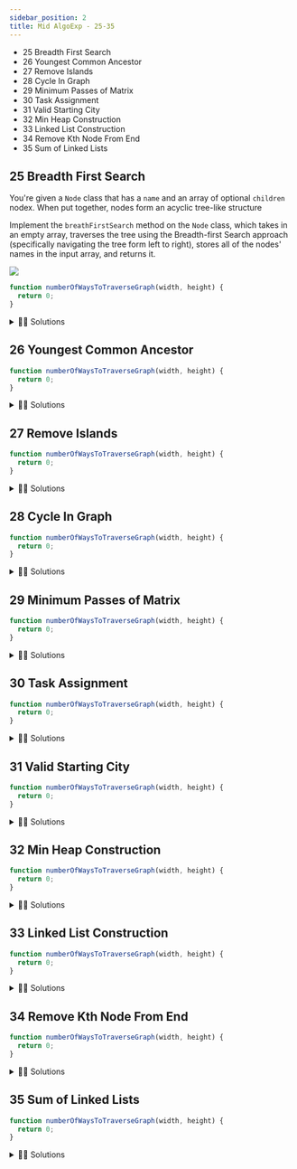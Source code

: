 ```yaml
---
sidebar_position: 2
title: Mid AlgoExp - 25-35
---
```



- 25	Breadth First Search
- 26	Youngest Common Ancestor
- 27	Remove Islands
- 28	Cycle In Graph
- 29	Minimum Passes of Matrix
- 30	Task Assignment
- 31	Valid Starting City
- 32	Min Heap Construction
- 33	Linked List Construction
- 34	Remove Kth Node From End
- 35	Sum of Linked Lists


## 25	Breadth First Search

You're given a `Node` class that has a `name` and an array of optional `children` nodex. When put together, nodes form an acyclic tree-like structure

Implement the `breathFirstSearch` method on the `Node` class, which takes in an empty array, traverses the tree using the Breadth-first Search approach (specifically navigating the tree form left to right), stores all of the nodes' names in the input array, and returns it.

![](../../static/img/2022-06-30-03-23-10.png)


```js title="Starter code"
function numberOfWaysToTraverseGraph(width, height) {
  return 0;
}
```

<details>
<summary>
 👨‍🔬 Solutions
</summary>

<Tabs>
  <TabItem value="js" label="Js">

```js
function status() {
  console.log("On Development - Coming Soon!");
}
```

  </TabItem>

  <TabItem value="py" label="Py">

```py
def status():
    print("On Development - Coming Soon using Python!")

```

  </TabItem>
  <TabItem value="java" label="Java">

```java
class HelloWorld {
    public static void main(String[] args) {
        System.out.println("On Development - Coming Soon using Java!"); 
    }
}

```

  </TabItem>

  <TabItem value="c++" label="C++">

```cpp
#include <iostream>

int main() {
    std::cout << "On Development - Coming Soon using C++!";
    return 0;
}
```

  </TabItem>
  
</Tabs>

</details>

## 26	Youngest Common Ancestor


```js title="Starter code"
function numberOfWaysToTraverseGraph(width, height) {
  return 0;
}
```

<details>
<summary>
 👨‍🔬 Solutions
</summary>

<Tabs>
  <TabItem value="js" label="Js">

```js
function status() {
  console.log("On Development - Coming Soon!");
}
```

  </TabItem>

  <TabItem value="py" label="Py">

```py
def status():
    print("On Development - Coming Soon using Python!")

```

  </TabItem>
  <TabItem value="java" label="Java">

```java
class HelloWorld {
    public static void main(String[] args) {
        System.out.println("On Development - Coming Soon using Java!"); 
    }
}

```

  </TabItem>

  <TabItem value="c++" label="C++">

```cpp
#include <iostream>

int main() {
    std::cout << "On Development - Coming Soon using C++!";
    return 0;
}
```

  </TabItem>
  
</Tabs>

</details>

## 27	Remove Islands


```js title="Starter code"
function numberOfWaysToTraverseGraph(width, height) {
  return 0;
}
```

<details>
<summary>
 👨‍🔬 Solutions
</summary>

<Tabs>
  <TabItem value="js" label="Js">

```js
function status() {
  console.log("On Development - Coming Soon!");
}
```

  </TabItem>

  <TabItem value="py" label="Py">

```py
def status():
    print("On Development - Coming Soon using Python!")

```

  </TabItem>
  <TabItem value="java" label="Java">

```java
class HelloWorld {
    public static void main(String[] args) {
        System.out.println("On Development - Coming Soon using Java!"); 
    }
}

```

  </TabItem>

  <TabItem value="c++" label="C++">

```cpp
#include <iostream>

int main() {
    std::cout << "On Development - Coming Soon using C++!";
    return 0;
}
```

  </TabItem>
  
</Tabs>

</details>

## 28	Cycle In Graph


```js title="Starter code"
function numberOfWaysToTraverseGraph(width, height) {
  return 0;
}
```

<details>
<summary>
 👨‍🔬 Solutions
</summary>

<Tabs>
  <TabItem value="js" label="Js">

```js
function status() {
  console.log("On Development - Coming Soon!");
}
```

  </TabItem>

  <TabItem value="py" label="Py">

```py
def status():
    print("On Development - Coming Soon using Python!")

```

  </TabItem>
  <TabItem value="java" label="Java">

```java
class HelloWorld {
    public static void main(String[] args) {
        System.out.println("On Development - Coming Soon using Java!"); 
    }
}

```

  </TabItem>

  <TabItem value="c++" label="C++">

```cpp
#include <iostream>

int main() {
    std::cout << "On Development - Coming Soon using C++!";
    return 0;
}
```

  </TabItem>
  
</Tabs>

</details>

## 29	Minimum Passes of Matrix


```js title="Starter code"
function numberOfWaysToTraverseGraph(width, height) {
  return 0;
}
```

<details>
<summary>
 👨‍🔬 Solutions
</summary>

<Tabs>
  <TabItem value="js" label="Js">

```js
function status() {
  console.log("On Development - Coming Soon!");
}
```

  </TabItem>

  <TabItem value="py" label="Py">

```py
def status():
    print("On Development - Coming Soon using Python!")

```

  </TabItem>
  <TabItem value="java" label="Java">

```java
class HelloWorld {
    public static void main(String[] args) {
        System.out.println("On Development - Coming Soon using Java!"); 
    }
}

```

  </TabItem>

  <TabItem value="c++" label="C++">

```cpp
#include <iostream>

int main() {
    std::cout << "On Development - Coming Soon using C++!";
    return 0;
}
```

  </TabItem>
  
</Tabs>

</details>

## 30	Task Assignment


```js title="Starter code"
function numberOfWaysToTraverseGraph(width, height) {
  return 0;
}
```

<details>
<summary>
 👨‍🔬 Solutions
</summary>

<Tabs>
  <TabItem value="js" label="Js">

```js
function status() {
  console.log("On Development - Coming Soon!");
}
```

  </TabItem>

  <TabItem value="py" label="Py">

```py
def status():
    print("On Development - Coming Soon using Python!")

```

  </TabItem>
  <TabItem value="java" label="Java">

```java
class HelloWorld {
    public static void main(String[] args) {
        System.out.println("On Development - Coming Soon using Java!"); 
    }
}

```

  </TabItem>

  <TabItem value="c++" label="C++">

```cpp
#include <iostream>

int main() {
    std::cout << "On Development - Coming Soon using C++!";
    return 0;
}
```

  </TabItem>
  
</Tabs>

</details>

## 31	Valid Starting City


```js title="Starter code"
function numberOfWaysToTraverseGraph(width, height) {
  return 0;
}
```

<details>
<summary>
 👨‍🔬 Solutions
</summary>

<Tabs>
  <TabItem value="js" label="Js">

```js
function status() {
  console.log("On Development - Coming Soon!");
}
```

  </TabItem>

  <TabItem value="py" label="Py">

```py
def status():
    print("On Development - Coming Soon using Python!")

```

  </TabItem>
  <TabItem value="java" label="Java">

```java
class HelloWorld {
    public static void main(String[] args) {
        System.out.println("On Development - Coming Soon using Java!"); 
    }
}

```

  </TabItem>

  <TabItem value="c++" label="C++">

```cpp
#include <iostream>

int main() {
    std::cout << "On Development - Coming Soon using C++!";
    return 0;
}
```

  </TabItem>
  
</Tabs>

</details>

## 32	Min Heap Construction


```js title="Starter code"
function numberOfWaysToTraverseGraph(width, height) {
  return 0;
}
```

<details>
<summary>
 👨‍🔬 Solutions
</summary>

<Tabs>
  <TabItem value="js" label="Js">

```js
function status() {
  console.log("On Development - Coming Soon!");
}
```

  </TabItem>

  <TabItem value="py" label="Py">

```py
def status():
    print("On Development - Coming Soon using Python!")

```

  </TabItem>
  <TabItem value="java" label="Java">

```java
class HelloWorld {
    public static void main(String[] args) {
        System.out.println("On Development - Coming Soon using Java!"); 
    }
}

```

  </TabItem>

  <TabItem value="c++" label="C++">

```cpp
#include <iostream>

int main() {
    std::cout << "On Development - Coming Soon using C++!";
    return 0;
}
```

  </TabItem>
  
</Tabs>

</details>

## 33	Linked List Construction


```js title="Starter code"
function numberOfWaysToTraverseGraph(width, height) {
  return 0;
}
```

<details>
<summary>
 👨‍🔬 Solutions
</summary>

<Tabs>
  <TabItem value="js" label="Js">

```js
function status() {
  console.log("On Development - Coming Soon!");
}
```

  </TabItem>

  <TabItem value="py" label="Py">

```py
def status():
    print("On Development - Coming Soon using Python!")

```

  </TabItem>
  <TabItem value="java" label="Java">

```java
class HelloWorld {
    public static void main(String[] args) {
        System.out.println("On Development - Coming Soon using Java!"); 
    }
}

```

  </TabItem>

  <TabItem value="c++" label="C++">

```cpp
#include <iostream>

int main() {
    std::cout << "On Development - Coming Soon using C++!";
    return 0;
}
```

  </TabItem>
  
</Tabs>

</details>

## 34	Remove Kth Node From End


```js title="Starter code"
function numberOfWaysToTraverseGraph(width, height) {
  return 0;
}
```

<details>
<summary>
 👨‍🔬 Solutions
</summary>

<Tabs>
  <TabItem value="js" label="Js">

```js
function status() {
  console.log("On Development - Coming Soon!");
}
```

  </TabItem>

  <TabItem value="py" label="Py">

```py
def status():
    print("On Development - Coming Soon using Python!")

```

  </TabItem>
  <TabItem value="java" label="Java">

```java
class HelloWorld {
    public static void main(String[] args) {
        System.out.println("On Development - Coming Soon using Java!"); 
    }
}

```

  </TabItem>

  <TabItem value="c++" label="C++">

```cpp
#include <iostream>

int main() {
    std::cout << "On Development - Coming Soon using C++!";
    return 0;
}
```

  </TabItem>
  
</Tabs>

</details>

## 35	Sum of Linked Lists


```js title="Starter code"
function numberOfWaysToTraverseGraph(width, height) {
  return 0;
}
```

<details>
<summary>
 👨‍🔬 Solutions
</summary>

<Tabs>
  <TabItem value="js" label="Js">

```js
function status() {
  console.log("On Development - Coming Soon!");
}
```

  </TabItem>

  <TabItem value="py" label="Py">

```py
def status():
    print("On Development - Coming Soon using Python!")

```

  </TabItem>
  <TabItem value="java" label="Java">

```java
class HelloWorld {
    public static void main(String[] args) {
        System.out.println("On Development - Coming Soon using Java!"); 
    }
}

```

  </TabItem>

  <TabItem value="c++" label="C++">

```cpp
#include <iostream>

int main() {
    std::cout << "On Development - Coming Soon using C++!";
    return 0;
}
```

  </TabItem>
  
</Tabs>

</details>
